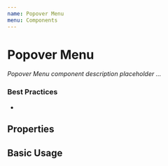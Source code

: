 ```yaml
---
name: Popover Menu
menu: Components
---
```



# Popover Menu

_Popover Menu component description placeholder ..._

### Best Practices

-

## Properties

<Props of={PopoverMenu} />

## Basic Usage

<PopoverMenu></PopoverMenu>
